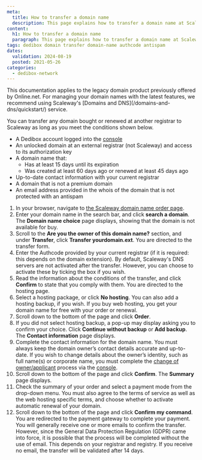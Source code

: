 ```yaml
---
meta:
  title: How to transfer a domain name
  description: This page explains how to transfer a domain name at Scaleway Dedibox
content:
  h1: How to transfer a domain name
  paragraph: This page explains how to transfer a domain name at Scaleway Dedibox
tags: dedibox domain transfer domain-name authcode antispam 
dates:
  validation: 2024-08-19
  posted: 2021-05-26
categories:
  - dedibox-network
---
```


<Message type="important">
  This documentation applies to the legacy domain product previously offered by Online.net. For managing your domain names with the latest features, we recommend using Scaleway's [Domains and DNS](/domains-and-dns/quickstart/) service.
</Message>

You can transfer any domain bought or renewed at another registrar to Scaleway as long as you meet the conditions shown below.

<Macro id="requirements" />

- A Dedibox account logged into the [console](https://console.online.net)
- An unlocked domain at an external registrar (not Scaleway) and access to its authorization key
- A domain name that:
  - Has at least 15 days until its expiration
  - Was created at least 60 days ago or renewed at least 45 days ago
- Up-to-date contact information with your current registrar
- A domain that is not a premium domain
- An email address provided in the whois of the domain that is not protected with an antispam

1. In your browser, navigate to [the Scaleway domain name order page](https://www.scaleway.com/en/domain/).
2. Enter your domain name in the search bar, and click **search a domain**. The **Domain name choice** page displays, showing that the domain is not available for buy.
    <Lightbox src="scaleway-transfer-domain.webp" alt="" />
3. Scroll to the **Are you the owner of this domain name?** section, and under **Transfer**, click **Transfer yourdomain.ext**. You are directed to the transfer form.
    <Lightbox src="scaleway-authcode.webp" alt="" />
4. Enter the Authcode provided by your current registrar (if it is required: this depends on the domain extension).
    <Message type="note">
      By default, Scaleway's DNS servers are not activated after the transfer. However, you can choose to activate these by ticking the box if you wish.
    </Message>
5. Read the information about the conditions of the transfer, and click **Confirm** to state that you comply with them. You are directed to the hosting page.
6. Select a hosting package, or click **No hosting**. You can also add a hosting backup, if you wish.
    <Message type="note">
      If you buy web hosting, you get your domain name for free with your order or renewal.
    </Message>
7. Scroll down to the bottom of the page and click **Order**.
8. If you did not select hosting backup, a pop-up may display asking you to confirm your choice. Click **Continue without backup** or **Add backup**. The **Contact information** page displays.
9. Complete the contact information for the domain name.
    <Message type = "important">
      You must always keep the domain owner’s contact details accurate and up-to-date. If you wish to change details about the owner’s identity, such as full name(s) or corporate name, you must complete the [change of owner/applicant](/dedibox-domains/how-to/change-ownership/) process via the [console](https://console.online.net/fr/domain/trade).
    </Message>
10. Scroll down to the bottom of the page and click **Confirm**. The **Summary** page displays.
11. Check the summary of your order and select a payment mode from the drop-down menu. You must also agree to the terms of service as well as the web hosting specific terms, and choose whether to activate automatic renewal of your domain.
12. Scroll down to the bottom of the page and click **Confirm my command**. You are redirected to the payment gateway to complete your payment.
    <Message type="note">
      You will generally receive one or more emails to confirm the transfer. However, since the General Data Protection Regulation (GDPR) came into force, it is possible that the process will be completed without the use of email. This depends on your registrar and registry. If you receive no email, the transfer will be validated after 14 days.
    </Message>


